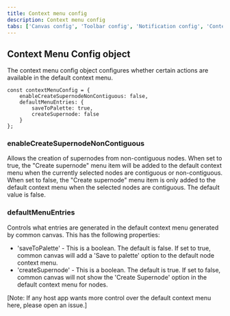 ```yaml
---
title: Context menu config
description: Context menu config
tabs: ['Canvas config', 'Toolbar config', 'Notification config', 'Context menu config', 'Keyboard config']
---
```





## Context Menu Config object

The context menu config object configures whether certain actions are available in the default context menu.

```
const contextMenuConfig = { 
    enableCreateSupernodeNonContiguous: false,
    defaultMenuEntries: {
        saveToPalette: true,
        createSupernode: false
    }
};
```

### enableCreateSupernodeNonContiguous 
Allows the creation of supernodes from non-contiguous nodes. When set to true, the "Create supernode" menu item will be added to the default context menu when the currently selected nodes are contiguous or non-contiguous. When set to false, the "Create supernode" menu item is only added to the default context menu when the selected nodes are contiguous. The default value is false.

### defaultMenuEntries
Controls what entries are generated in the default context menu generated by common canvas. This has the following properties:

* 'saveToPalette' - This is a boolean. The default is false. If set to true, common canvas will add a 'Save to palette' option to the default node context menu.
* 'createSupernode' - This is a boolean. The default is true. If set to false, common canvas will not show the 'Create Supernode' option in the default context menu for nodes.

[Note: If any host app wants more control over the default context menu here, please open an issue.]
